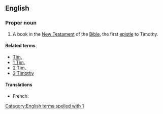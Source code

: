 ==English==

===Proper noun===
{{en-proper noun}}

{{book of the Bible|Timothy}}
# {{biblical}} A book in the [[New Testament]] of the [[Bible]], the first [[epistle]] to Timothy.

====Related terms====
*[[Tim.]]
*[[1 Tim.]]
*[[2 Tim.]]
*[[2 Timothy]]

====Translations====
{{trans-top}}
* French: {{t|fr|1 Timothée}}
{{trans-mid}}
{{trans-bottom}}

[[Category:English terms spelled with 1]]